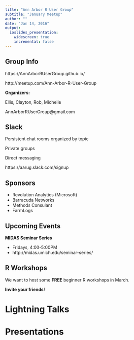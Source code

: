 ```yaml
---
title: "Ann Arbor R User Group"
subtitle: "January Meetup"
author: ""
date: "Jan 14, 2016"
output:
  ioslides_presentation:
    widescreen: true
    incremental: false
---
```


## Group Info

https://AnnArborRUserGroup.github.io/

http://meetup.com/Ann-Arbor-R-User-Group

**Organizers:**

Ellis, Clayton, Rob, Michelle

AnnArborRUserGroup@gmail.com

## Slack

Persistent chat rooms organized by topic

Private groups

Direct messaging

https://aarug.slack.com/signup

## Sponsors

* Revolution Analytics (Microsoft)
* Barracuda Networks
* Methods Consulant
* FarmLogs

## Upcoming Events

**MIDAS Seminar Series**

* Fridays, 4:00-5:00PM
* http://midas.umich.edu/seminar-series/

## R Workshops

We want to host some **FREE** beginner R workshops in March.  
      
**Invite your friends!**

# Lightning Talks

# Presentations


